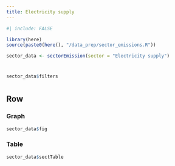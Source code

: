 ```yaml
---
title: Electricity supply
---
```


```r
#| include: FALSE

library(here)
source(paste0(here(), "/data_prep/sector_emissions.R"))

sector_data <- sectorEmission(sector = "Electricity supply")

```

# {.sidebar}

```r
sector_data$filters
```

#

## Row {.tabset}

### Graph

```r
sector_data$fig
```

### Table

```r
sector_data$sectTable
```
